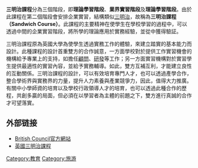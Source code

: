 {{dead end|time=2016-06-23T05:06:58+00:00}}
{{unreferenced|time=2016-05-22T11:33:23+00:00}}
'''三明治課程'''分為三個階段，即'''理論學習階段'''、'''業界實習階段'''及'''理論學習階段'''。由於此課程在第二個階段會安排企業實習，結構類似[[三明治|三明治]]，故稱為'''三明治課程（Sandwich Course）'''。此課程的主要精神在使學生在學校學習的過程中，可以透過中間的企業實習階段，將所學的理論應用於實務經驗，並從中獲得驗証。

三明治課程原為英國大學為使學生透過實務工作的體驗，來建立踏實的基本能力而設計。此種課程的設計首重雙方的合作誠意，一方面學校對於提供工作實習機會的機構給予專業上的支持，如擔任[[顧問|顧問]]、[[研究開發|研發]]等工作；另一方面實習機構對於實習學生提供最適性的實習內容，並給予實務輔導。如此，雙方互補互利，才能建立良性的互動關係。三明治課程的設計，可以有效培育專門人才，也可以透過產學合作，整合學術界與實務界的力量，提升人力素養與產業競爭力，因此，值得大力推廣。有關中小學師資的培育以及學校行政領導人才的培育，也可以透過此種合作的歷程，共創多贏的局面，但必須在以學習者為主體的前題之下，雙方進行真誠的合作才可望落實。

== 外部链接 ==

* [http://www.britishcouncil.org British Council官方網站]{{Wayback|url=http://www.britishcouncil.org/ |date=20160101054217 }}
* [http://www.wretch.cc/blog/premlang&article_id=11834093 英國三明治課程]{{Wayback|url=http://www.wretch.cc/blog/premlang%26article_id%3D11834093 |date=20071223114539 }}

[[Category:教育|Category:教育]]
[[Category:旅游|Category:旅游]]